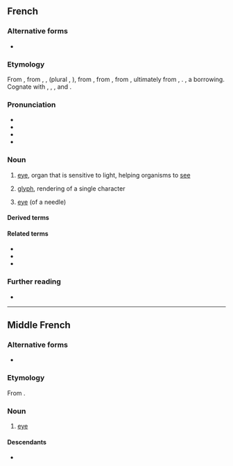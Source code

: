 {{also|oeil}}
==French==

===Alternative forms===
* {{l|fr|oeil}} {{qualifier|nonstandard}}

===Etymology===
From {{inh|fr|frm|œil}}, from {{inh|fr|fro|oil}}, {{m|fro|uel}}, {{m|fro|ueil}} (plural {{m|fro|olz}}, {{m|fro|ialz}}), from {{inh|fr|VL.|oclus}}, from {{inh|fr|la|oculus}}, from {{inh|fr|itc-pro|*okʷelos}}, ultimately from {{der|fr|ine-pro|*h₃okʷ-}}, {{m|ine-pro|*h₃ekʷ-||eye; to see}}. {{doublet|fr|oculus}}, a borrowing. Cognate with {{cog|es|ojo}}, {{cog|pt|olha}}, {{cog|gl|ollo}}, and {{cog|ca|ull}}.

===Pronunciation===
* {{fr-IPA}}
* {{audio|fr|Fr-œil.ogg|audio}}
* {{audio|fr|Fr-Oeil-fr-Paris.ogg|Audio (FR)}}
* {{rhymes|fr|œj}}

===Noun===
{{fr-noun|m|yeux|œils}}

# {{lb|fr|anatomy|plural ''[[yeux]]''}} [[eye]], organ that is sensitive to light, helping organisms to [[see]]
# {{qualifier|plural ''[[œils]]''}} [[glyph]], rendering of a single character
# {{qualifier|plural ''[[œils]]''}} [[eye]] (of a needle)

====Derived terms====
{{der3|fr|à l'œil|à l'œil nu|coup d'œil|œil de lynx|œil pour œil, dent pour dent|clin d'œil|œiller|œillère|œillet}}

====Related terms====
* {{l|fr|inoculer}}
* {{l|fr|oculaire}}
* {{l|fr|oculiste}}

===Further reading===
* {{R:TLFi}}

{{catlangname|fr|terms spelled with Œ}}

----

==Middle French==

===Alternative forms===
* {{l|frm|oeil}}

===Etymology===
From {{inh|frm|fro|ueil}}.

===Noun===
{{frm-noun|m|yeulx}}

# {{lb|frm|anatomy}} [[eye]]

====Descendants====
* {{desc|fr|œil}}